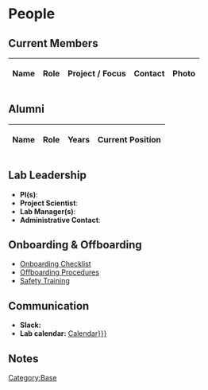 <includeonly>
= People =

== Current Members ==
{| class="wikitable sortable"
! Name
! Role
! Project / Focus
! Contact
! Photo
{{{CurrentMembers|}}}
|}

== Alumni ==
{| class="wikitable"
! Name !! Role !! Years !! Current Position
{{{Alumni|}}}
|}

== Lab Leadership ==
* '''PI(s)''': {{{PIs|}}}
* '''Project Scientist''': {{{ProjectScientist|}}}
* '''Lab Manager(s)''': {{{LabManagers|}}}
* '''Administrative Contact''': {{{AdminContact|}}}

== Onboarding & Offboarding ==
* [[Onboarding Checklist]]
* [[Offboarding Procedures]]
* [[Safety Training]]

== Communication ==
* '''Slack:''' {{{Slack|}}}
* '''Lab calendar:''' [[{{{Calendar|Calendar}}}]]

== Notes ==
{{{Notes|}}}

[[Category:Base]]
</includeonly>
